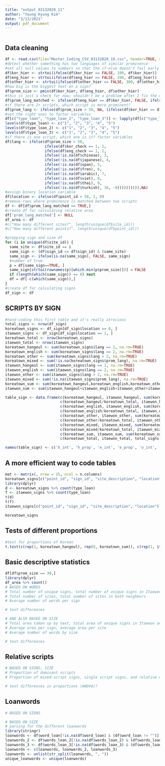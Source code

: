 ```yaml
---
title: "output_03132020_11"
author: "Young-Kyung Kim"
date: "3/13/2021"
output: pdf_document
---
```


```r
```

## Data cleaning

```r
df <- read.csv(file="Master_Coding_CSV_03132020_19.csv", header=TRUE, sep=',', stringsAsFactors = FALSE)
#detect whether something has two languages of similar prominence
#set all null values to numbers so that the if-else doesn't fail early 
df$kor_hier <- strtoi(ifelse(df$kor_hier == FALSE, 100, df$kor_hier))
df$eng_hier <- strtoi(ifelse(df$eng_hier == FALSE, 200, df$eng_hier))
df$other_hier <- strtoi(ifelse(df$other_hier == FALSE, 300, df$other_hier))
#how big is the biggest text on a sign?
df$prom_size <- pmin(df$kor_hier, df$eng_hier, df$other_hier)
#this is just a check for now; shouldn't be a problem after I fix the dataset. For now, exclude these rows.
df$prom_lang_matched <- ifelse(df$eng_hier == df$kor_hier, FALSE, ifelse(df$kor_hier == df$other_hier, FALSE, ifelse(df$other_hier == df$eng_hier, FALSE, TRUE)))
#if there are 2+ scripts, which script is more prominent?
df$prom_lang <- ifelse(df$prom_size > 50, NA, (ifelse(df$kor_hier == df$prom_size, 'han', ifelse(df$eng_hier == df$prom_size, 'roman', 'other'))))
#set the right ones to factor variables
df[c("type_loan", "type_loan_2", "type_loan_3")] <- lapply(df[c("type_loan", "type_loan_2", "type_loan_3")], as.factor)
levels(df$type_loan) <- c("1", "2", "3", "4", "5")
levels(df$type_loan_2) <- c("1", "2", "3", "4", "5")
levels(df$type_loan_3) <- c("1", "2", "3", "4", "5")
#if there is one script, which one is it? factor variables 
df$lang <- ifelse(df$prom_size > 50, 
                  ifelse(df$kor_check == 1, 1, 
                  ifelse(df$eng_check == 1, 2, 
                  ifelse(!is.na(df$chinese), 3, 
                  ifelse(!is.na(df$japanese), 4,
                  ifelse(!is.na(df$span), 5,
                  ifelse(!is.na(df$fren), 6, 
                  ifelse(!is.na(df$arabic), 7, 
                  ifelse(!is.na(df$viet), 8,
                  ifelse(!is.na(df$thai), 9,
                  ifelse(!is.na(df$turkish), 10, -9)))))))))),NA)
#assign binary location variable
df$location <- ifelse(df$point_id < 58, 1, 0)
#remove rows where prominence is matched between two scripts 
df <- df[df$prom_lang_matched == TRUE,]
#create df for calculating relative area 
df['prom_lang_matched'] <- NULL
df_area <- df
#c("How many different sites?", length(unique(df$site_id)))
#c("How many different points?", length(unique(df$point_id)))
```

```r
#prepping sign and size df
for (i in unique(df$site_id)) {
  same_site <- df$site_id == i
  same_sign <- (df$sign_id == df$sign_id) & (same_site)
  same_sign <- ifelse(is.na(same_sign), FALSE, same_sign)
  #number of true
  p = df[same_sign==TRUE, ]
  same_sign[strtoi(rownames(p)[which.min(p$prom_size)])] = FALSE
  if (length(which(same_sign)) == 0) next
  df = df[-c(which(same_sign)),]
}
#create df for calculating signs
df_sign <- df
```

## SCRIPTS BY SIGN
```r
#hand-coding this first table and it's really atrocious 
total_signs <- nrow(df_sign)
koreatown_signs <- df_sign[df_sign$location == 0, ]
itaewon_signs <- df_sign[df_sign$location == 1, ]
koreatown_total <- nrow(koreatown_signs)
itaewon_total <- nrow(itaewon_signs)
koreatown_hangeul <- sum(koreatown_signs$lang == 1, na.rm=TRUE)
koreatown_english <- sum(koreatown_signs$lang == 2, na.rm=TRUE)
koreatown_other <- sum(koreatown_signs$lang > 2, na.rm=TRUE)
koreatown_mixed <- sum(!is.na(koreatown_signs$prom_lang), na.rm=TRUE)
itaewon_hangeul <- sum(itaewon_signs$lang == 1, na.rm=TRUE)
itaewon_english <- sum(itaewon_signs$lang == 2, na.rm=TRUE)
itaewon_other <- sum(itaewon_signs$lang > 2, na.rm=TRUE)
itaewon_mixed <- sum(!is.na(itaewon_signs$prom_lang), na.rm=TRUE)
koreatown_sum <- sum(koreatown_hangeul,koreatown_english,koreatown_other,koreatown_mixed)
itaewon_sum <- sum(itaewon_hangeul+itaewon_english+itaewon_other+itaewon_mixed)

table_sign <- data.frame(c(koreatown_hangeul, itaewon_hangeul, sum(koreatown_hangeul, itaewon_hangeul)), 
                         c(koreatown_hangeul/koreatown_total, itaewon_hangeul/itaewon_total, ''),
                         c(koreatown_english, itaewon_english, sum(koreatown_english, itaewon_english)), 
                         c(koreatown_english/koreatown_total, itaewon_english/itaewon_total, ''),
                         c(koreatown_other, itaewon_other, sum(koreatown_other, itaewon_other)), 
                         c(koreatown_other/koreatown_total, itaewon_other/itaewon_total, ''), 
                         c(koreatown_mixed, itaewon_mixed, sum(koreatown_mixed, itaewon_mixed)),
                         c(koreatown_mixed/koreatown_total, itaewon_mixed/itaewon_total, ''),
                         c(koreatown_sum, itaewon_sum, sum(koreatown_sum, itaewon_sum)),
                         c(koreatown_total, itaewon_total, total_signs))

names(table_sign) <- c('h_int', 'h_prop', 'e_int', 'e_prop', 'o_int', 'o_prop', 'm_int', 'm_prop', 'temp_totals', 'total')
```

## A more efficient way to code tables
```r
mat <- matrix(, nrow = 15, ncol = n.columns)
koreatown_signs[c("point_id", "sign_id", "site_description", "location")] <- NULL
library(dplyr)
d <- koreatown_signs %>% count(type_loan)
f <- itaewon_signs %>% count(type_loan)
t(d)
t(f)
itaewon_signs[c("point_id", "sign_id", "site_description", "location")] <- NULL

koreatown_signs
```

## Tests of different proportions 
```r
#test for proportions of Korean
t.test(c(rep(1, koreatown_hangeul), rep(0, koreatown_sum)), c(rep(1, itaewon_hangeul), rep(0, itaewon_sum)))
```
## Basic descriptive statistics
```r

df[df$prom_size == 30,]
library(dplyr)
df_area %>% count()
# BASED ON WORDS
# Total number of unique signs, total number of unique signs in Itaewon and Koreatown
# Total number of sites, total number of sites in both neighbors
# Average number of words per sign 

# test differences

# AND ALSO BASED ON SIZE
# Total area taken up by text, total area of unique signs in Itaewon and Koreatown
# Average area per sign, average area per site
# Average number of words by size

# test differences
```

## Relative scripts
```r
# BASED ON SIGNS, SIZE
# Proportion of dominant scripts
# Proportion of mixed-script signs, single script signs, and relative dominance of langauges within that

# test differences in proportions (ANOVA)?
```

## Loanwords
```r
# BASED ON SIGNS 

# BASED ON SIZE 
# parsing for the different loanwords 
library(stringr)
loanwords <- df$word_loan[!is.na(df$word_loan) & (df$word_loan != "")]
loanwords_2 <- df$words_loan_2[!is.na(df$words_loan_2) & (df$words_loan_2 != "")]
loanwords_3 <- df$words_loan_3[!is.na(df$words_loan_3) & (df$words_loan_3 != "")]
loanwords <- c(loanwords, loanwords_2, loanwords_3)
loanwords <- unlist(str_split(loanwords, ", "))
unique_loanwords <- unique(loanwords)
```
## 